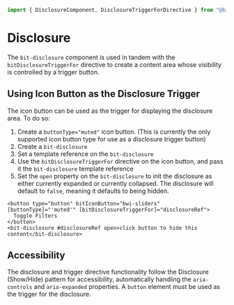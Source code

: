 

<Meta of={stories} />

```ts
import { DisclosureComponent, DisclosureTriggerForDirective } from "@bitwarden/components";
```

# Disclosure

The `bit-disclosure` component is used in tandem with the `bitDisclosureTriggerFor` directive to
create a content area whose visibility is controlled by a trigger button.

## Using Icon Button as the Disclosure Trigger

The icon button can be used as the trigger for displaying the disclosure area. To do so:

1. Create a `buttonType="muted"` icon button. (This is currently the only supported icon button type
   for use as a disclosure trigger button)
2. Create a `bit-disclosure`
3. Set a template reference on the `bit-disclosure`
4. Use the `bitDisclosureTriggerFor` directive on the icon button, and pass it the `bit-disclosure`
   template reference
5. Set the `open` property on the `bit-disclosure` to init the disclosure as either currently
   expanded or currently collapsed. The disclosure will default to `false`, meaning it defaults to
   being hidden.

```
<button type="button" bitIconButton="bwi-sliders" [buttonType]="'muted'" [bitDisclosureTriggerFor]="disclosureRef">
  Toggle Filters
</button>
<bit-disclosure #disclosureRef open>click button to hide this content</bit-disclosure>
```

<Story of={stories.DisclosureWithIconButton} />

## Accessibility

The disclosure and trigger directive functionality follow the Disclosure (Show/Hide) pattern for
accessibility, automatically handling the `aria-controls` and `aria-expanded` properties. A `button`
element must be used as the trigger for the disclosure.
